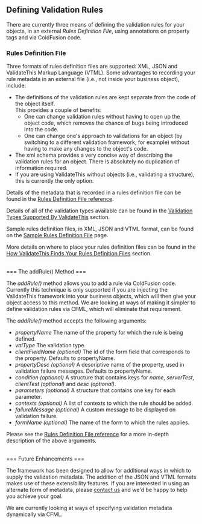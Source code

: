 == Defining Validation Rules ==

There are currently three means of defining the validation rules for your objects, in an external ''Rules Definition File'', using annotations on property tags and via ColdFusion code.

=== Rules Definition File ===

Three formats of rules definition files are supported: XML, JSON and ValidateThis Markup Language (VTML). Some advantages to recording your rule metadata in an external file (i.e., not inside your business object), include:
<ul>
	<li>The definitions of the validation rules are kept separate from the code of the object itself.<br />
		This provides a couple of benefits:
		<ul>
			<li>One can change validation rules without having to open up the object code, which removes the chance of bugs being introduced into the code.</li>
			<li>One can change one's approach to validations for an object (by switching to a different validation framework, for example) without having to make any changes to the object's code.</li>
		</ul>
	</li>
	<li>The xml schema provides a very concise way of describing the validation rules for an object. There is absolutely no duplication of information required.</li>
	<li>If you are using ValidateThis without objects (i.e., validating a structure), this is currently the only option.</li>
</ul>

Details of the metadata that is recorded in a rules definition file can be found in the [[Rules Definition File | Rules Definition File reference]].

Details of all of the validation types available can be found in the [[Validation Types Supported By ValidateThis]] section.

Sample rules definition files, in XML, JSON and VTML format, can be found on the [[Sample Rules Definition File]] page.

More details on where to place your rules definition files can be found in the [[How ValidateThis Finds Your Rules Definition Files]] section.

<br/>
=== The addRule() Method ===

The ''addRule()'' method allows you to add a rule via ColdFusion code. Currently this technique is only supported if you are injecting the ValidateThis framework into your business objects, which will
then give your object access to this method. We are looking at ways of making it simpler to define validation rules via CFML, which will eliminate that requirement.

The ''addRule()'' method accepts the following arguments:
<ul>
	<li>''propertyName'' The name of the property for which the rule is being defined.</li>
	<li>''valType'' The validation type.</li>
	<li>''clientFieldName (optional)'' The id of the form field that corresponds to the property. Defaults to propertyName.</li>
	<li>''propertyDesc (optional)'' A descriptive name of the property, used in validation failure messages. Defaults to propertyName.</li>
	<li>''condition (optional)'' A structure that contains keys for ''name'', ''serverTest'', ''clientTest (optional)'' and ''desc (optional)''.</li>
	<li>''parameters (optional)'' A structure that contains one key for each parameter.</li>
	<li>''contexts (optional)'' A list of contexts to which the rule should be added.</li>
	<li>''failureMessage (optional)'' A custom message to be displayed on validation failure.</li>
	<li>''formName (optional)'' The name of the form to which the rules applies.</li>
</ul> 

Please see the [[Rules Definition File | Rules Definition File reference]] for a more in-depth description of the above arguments.

<br/>
=== Future Enhancements ===

The framework has been designed to allow for additional ways in which to supply the validation metadata. The addition of the JSON and VTML formats makes use of these extensibility features. 
If you are interested in using an alternate form of metadata, please [http://groups.google.ca/group/validatethis contact us] and we'd be happy to help you achieve your goal.

We are currently looking at ways of specifying validation metadata dynamically via CFML.